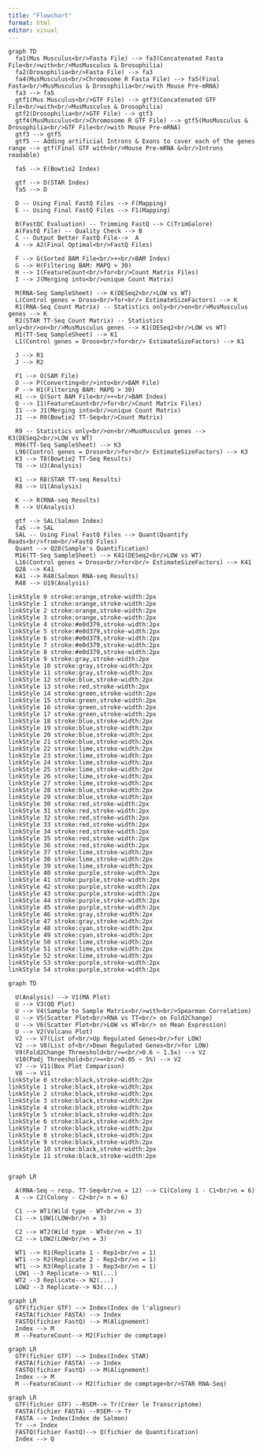 ```yaml
---
title: "Flowchart"
format: html
editor: visual
---
```


```mermaid
graph TD
  fa1(Mus Musculus<br/>Fasta File) --> fa3(Concatenated Fasta File<br/>with<br/>MusMusculus & Drosophilia)
  fa2(Drosophilia<br/>Fasta File) --> fa3
  fa4(MusMusculus<br/>Chromosome R Fasta File) --> fa5(Final Fasta<br/>MusMusculus & Drosophilia<br/>with Mouse Pre-mRNA) 
  fa3 --> fa5
  gtf1(Mus Musculus<br/>GTF File) --> gtf3(Concatenated GTF File<br/>with<br/>MusMusculus & Drosophilia)
  gtf2(Drosophilia<br/>GTF File) --> gtf3
  gtf4(MusMusculus<br/>Chromosome R GTF File) --> gtf5(MusMusculus & Drosophilia<br/>GTF File<br/>with Mouse Pre-mRNA)
  gtf3 --> gtf5
  gtf5 -- Adding artificial Introns & Exons to cover each of the genes range --> gtf(Final GTF with<br/>Mouse Pre-mRNA &<br/>Introns readable)

  fa5 --> E(Bowtie2 Index)
  
  gtf --> D(STAR Index)
  fa5 --> D
  
  D -- Using Final FastQ Files --> F(Mapping)
  E -- Using Final FastQ Files --> F1(Mapping)
  
  B(FastQC Evaluation) -- Trimming FastQ --> C(TrimGalore)
  A(FastQ File) -- Quality Check --> B
  C -- Output Better FastQ File-->  A
  A --> A2(Final Optimal<br/>FastQ Files)

  F --> G(Sorted BAM File<br/>+<br/>BAM Index)
  G --> H(Filtering BAM: MAPQ > 30)
  H --> I(FeatureCount<br/>for<br/>Count Matrix Files)
  I --> J(Merging into<br/>unique Count Matrix)
  
  M(RNA-Seq SampleSheet) --> K(DESeq2<br/>LOW vs WT)
  L(Control genes = Droso<br/>for<br/> EstimateSizeFactors) --> K
  R1(RNA-Seq Count Matrix) -- Statistics only<br/>on<br/>MusMusculus genes --> K
  R2(STAR TT-Seq Count Matrix) -- Statistics only<br/>on<br/>MusMusculus genes --> K1(DESeq2<br/>LOW vs WT)
  M1(TT-Seq SampleSheet) --> K1
  L1(Control genes = Droso<br/>for<br/> EstimateSizeFactors) --> K1
  
  J --> R1
  J --> R2

  F1 --> O(SAM File)
  O --> P(Converting<br/>into<br/>BAM File)
  P --> H1(Filtering BAM: MAPQ > 30)
  H1 --> Q(Sort BAM File<br/>+<br/>BAM Index)
  Q --> I1(FeatureCount<br/>for<br/>Count Matrix Files)
  I1 --> J1(Merging into<br/>unique Count Matrix)
  J1 --> R9(Bowtie2 TT-Seq<br/>Count Matrix)
  
  R9 -- Statistics only<br/>on<br/>MusMusculus genes --> K3(DESeq2<br/>LOW vs WT)
  M96(TT-Seq SampleSheet) --> K3
  L96(Control genes = Droso<br/>for<br/> EstimateSizeFactors) --> K3
  K3 --> T8(Bowtie2 TT-Seq Results)
  T8 --> U3(Analysis)
  
  K1 --> R8(STAR TT-seq Results)
  R8 --> U1(Analysis)
  
  K --> R(RNA-seq Results)
  R --> U(Analysis)
  
  gtf --> SAL(Salmon Index)
  fa5 --> SAL
  SAL -- Using Final FastQ Files --> Quant(Quantify Reads<br/>from<br/>FastQ Files)
  Quant --> Q28(Sample's Quantification)
  M16(TT-Seq SampleSheet) --> K41(DESeq2<br/>LOW vs WT)
  L16(Control genes = Droso<br/>for<br/> EstimateSizeFactors) --> K41
  Q28 --> K41
  K41 --> R48(Salmon RNA-seq Results)
  R48 --> U19(Analysis)

linkStyle 0 stroke:orange,stroke-width:2px
linkStyle 1 stroke:orange,stroke-width:2px
linkStyle 2 stroke:orange,stroke-width:2px
linkStyle 3 stroke:orange,stroke-width:2px
linkStyle 4 stroke:#e0d379,stroke-width:2px
linkStyle 5 stroke:#e0d379,stroke-width:2px
linkStyle 6 stroke:#e0d379,stroke-width:2px
linkStyle 7 stroke:#e0d379,stroke-width:2px
linkStyle 8 stroke:#e0d379,stroke-width:2px
linkStyle 9 stroke:gray,stroke-width:2px
linkStyle 10 stroke:gray,stroke-width:2px
linkStyle 11 stroke:gray,stroke-width:2px
linkStyle 12 stroke:blue,stroke-width:2px
linkStyle 13 stroke:red,stroke-width:2px
linkStyle 14 stroke:green,stroke-width:2px
linkStyle 15 stroke:green,stroke-width:2px
linkStyle 16 stroke:green,stroke-width:2px
linkStyle 17 stroke:green,stroke-width:2px
linkStyle 18 stroke:blue,stroke-width:2px
linkStyle 19 stroke:blue,stroke-width:2px
linkStyle 20 stroke:blue,stroke-width:2px
linkStyle 21 stroke:blue,stroke-width:2px
linkStyle 22 stroke:lime,stroke-width:2px
linkStyle 23 stroke:lime,stroke-width:2px
linkStyle 24 stroke:lime,stroke-width:2px
linkStyle 25 stroke:lime,stroke-width:2px
linkStyle 26 stroke:lime,stroke-width:2px
linkStyle 27 stroke:lime,stroke-width:2px
linkStyle 28 stroke:blue,stroke-width:2px
linkStyle 29 stroke:blue,stroke-width:2px
linkStyle 30 stroke:red,stroke-width:2px
linkStyle 31 stroke:red,stroke-width:2px
linkStyle 32 stroke:red,stroke-width:2px
linkStyle 33 stroke:red,stroke-width:2px
linkStyle 34 stroke:red,stroke-width:2px
linkStyle 35 stroke:red,stroke-width:2px
linkStyle 36 stroke:red,stroke-width:2px
linkStyle 37 stroke:lime,stroke-width:2px
linkStyle 38 stroke:lime,stroke-width:2px
linkStyle 39 stroke:lime,stroke-width:2px
linkStyle 40 stroke:purple,stroke-width:2px
linkStyle 41 stroke:purple,stroke-width:2px
linkStyle 42 stroke:purple,stroke-width:2px
linkStyle 43 stroke:purple,stroke-width:2px
linkStyle 44 stroke:purple,stroke-width:2px
linkStyle 45 stroke:purple,stroke-width:2px
linkStyle 46 stroke:gray,stroke-width:2px
linkStyle 47 stroke:gray,stroke-width:2px
linkStyle 48 stroke:cyan,stroke-width:2px
linkStyle 49 stroke:cyan,stroke-width:2px
linkStyle 50 stroke:lime,stroke-width:2px
linkStyle 51 stroke:lime,stroke-width:2px
linkStyle 52 stroke:lime,stroke-width:2px
linkStyle 53 stroke:purple,stroke-width:2px
linkStyle 54 stroke:purple,stroke-width:2px
```

```mermaid
graph TD

  U(Analysis) --> V1(MA Plot)
  U --> V3(QQ Plot)
  U --> V4(Sample to Sample Matrix<br/>with<br/>Spearman Correlation)
  U --> V5(Scatter Plot<br/>RNA vs TT<br/> on Fold2Change)
  U --> V6(Scatter Plot<br/>LOW vs WT<br/> on Mean Expression)
  U --> V2(Volcano Plot)
  V2 --> V7(List of<br/>Up Regulated Genes<br/>for LOW)
  V2 --> V8(List of<br/>Down Regulated Genes<br/>for LOW)
  V9(Fold2Change Threeshold<br/>=<br/>0.6 ~ 1.5x) --> V2
  V10(Padj Threeshold<br/>=<br/>0.05 ~ 5%) --> V2
  V7 --> V11(Box Plot Comparison)
  V8 --> V11
linkStyle 0 stroke:black,stroke-width:2px
linkStyle 1 stroke:black,stroke-width:2px
linkStyle 2 stroke:black,stroke-width:2px
linkStyle 3 stroke:black,stroke-width:2px
linkStyle 4 stroke:black,stroke-width:2px
linkStyle 5 stroke:black,stroke-width:2px
linkStyle 6 stroke:black,stroke-width:2px
linkStyle 7 stroke:black,stroke-width:2px
linkStyle 8 stroke:black,stroke-width:2px
linkStyle 9 stroke:black,stroke-width:2px
linkStyle 10 stroke:black,stroke-width:2px
linkStyle 11 stroke:black,stroke-width:2px


```

```mermaid
graph LR

  A(RNA-Seq – resp. TT-Seq<br/>n = 12) --> C1(Colony 1 - C1<br/>n = 6)
  A --> C2(Colony - C2<br/> n = 6)
  
  C1 --> WT1(Wild type - WT<br/>n = 3)
  C1 --> LOW1(LOW<br/>n = 3)
  
  C2 --> WT2(Wild type - WT<br/>n = 3)
  C2 --> LOW2(LOW<br/>n = 3)
  
  WT1 --> R1(Replicate 1 - Rep1<br/>n = 1)
  WT1 --> R2(Replicate 2 - Rep2<br/>n = 1)
  WT1 --> R3(Replicate 3 - Rep3<br/>n = 1)
  LOW1 --3 Replicate--> N1(...)
  WT2 --3 Replicate--> N2(...)
  LOW2 --3 Replicate--> N3(...)
```

```mermaid
graph LR
  GTF(fichier GTF) --> Index(Index de l'aligneur)
  FASTA(fichier FASTA) --> Index
  FASTQ(fichier FastQ) --> M(Alignement)
  Index --> M
  M --FeatureCount--> M2(Fichier de comptage)
```

```mermaid
graph LR
  GTF(fichier GTF) --> Index(Index STAR)
  FASTA(fichier FASTA) --> Index
  FASTQ(fichier FastQ) --> M(Alignement)
  Index --> M
  M --FeatureCount--> M2(fichier de comptage<br/>STAR RNA-Seq)
```

```mermaid
graph LR
  GTF(fichier GTF) --RSEM--> Tr(Créer le Transcriptome)
  FASTA(fichier FASTA) --RSEM--> Tr
  FASTA --> Index(Index de Salmon)
  Tr --> Index
  FASTQ(fichier FastQ)--> Q(fichier de Quantification)
  Index --> Q
```
